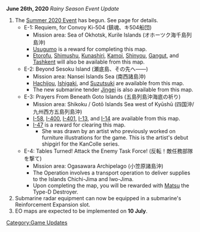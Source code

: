 '''June 26th, 2020''' ''Rainy Season Event Update''

#The [[Summer 2020 Event]] has begun. See page for details.
#*E-1: Requiem, for Convoy Ki-504 (鎮魂、キ504船団)
#**Mission area: Sea of Okhotsk, Kurile Islands (オホーツク海千島列島沖)
#**[[Usugumo]] is a reward for completing this map.
#**[[Etorofu]], [[Shimushu]], [[Kunashiri]], [[Kamoi]], [[Shinyou]], [[Gangut]], and [[Tashkent]] will also be available from this map.
#*E-2: Beyond Sesoku Island (瀬底島、その先へ――)
#**Mission area: Nansei Islands Sea (南西諸島沖)
#**[[Hachijou]], [[Ishigaki]], and [[Suzutsuki]] are available from this map.
#**The new submarine tender [[Jingei]] is also available from this map.
#*E-3: Prayers From Beneath Goto Islands (五島列島沖海底の祈り)
#**Mission area: Shikoku / Gotō Islands Sea west of Kyūshū (四国沖/九州西方五島列島沖)
#**[[I-58]], [[I-400]], [[I-401]], [[I-13]], and [[I-14]] are available from this map.
#**[[I-47]] is a reward for clearing this map.
#***She was drawn by an artist who previously worked on furniture illustrations for the game. This is the artist's debut shipgirl for the KanColle series.
#*E-4: Tables Turned! Attack the Enemy Task Force! (反転！敵任務部隊を撃て)
#**Mission area: Ogasawara Archipelago (小笠原諸島沖)
#**The Operation involves a transport operation to deliver supplies to the Islands Chichi-Jima and Iwo-Jima.
#**Upon completing the map, you will be rewarded with [[Matsu]] the Type-D Destroyer.
#Submarine radar equipment can now be equipped in a submarine's Reinforcement Expansion slot.
#EO maps are expected to be implemented on '''10 July'''.
[[Category:Game Updates]]